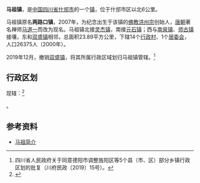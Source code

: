 {{中国乡级行政区
| 政府驻地 = 青龙村18组8号
| 景观照片文件名 = 
| 景观照片描述 = 
}}
'''马祖镇'''，是[[中国|中国]][[四川省|四川省]][[什邡市|什邡市]]的一个[[镇|镇]]，位于什邡市区以北6公里。

马祖镇原名'''两路口镇'''，2007年，为纪念出生于该镇的[[佛教|佛教]][[洪州宗|洪州宗]]创始人，[[唐朝|唐朝]]著名禅师[[马道一|马道一]]而改为现名。马祖镇北接[[灵杰镇|灵杰镇]]，南接[[元石镇|元石镇]]；西与[[南泉镇_(什邡市)|南泉镇]]、[[师古镇|师古镇]]接壤，东和[[双盛镇|双盛镇]]相邻，总面积23.89平方公里，下辖14个[[行政村|行政村]]、1个[[居委会|居委会]]，人口26375人（2000年）。

2019年12月，撤销[[双盛镇|双盛镇]]，将其所属行政区域划归马祖镇管辖。<ref>四川省人民政府关于同意德阳市调整旌阳区等5个县（市、区）部分乡镇行政区划的批复（川府民政〔2019〕15号）。</ref>

==行政区划==
现辖：<ref>{{PRC admin/ref sgc|51/06/82/108/000}}</ref>

{{PRC admin/children|51/06/82/108/000}}。

==参考资料==
{{reflist}}
*[https://web.archive.org/web/20120430093247/http://egov.shifang.gov.cn/z/mzz/ 马祖简介]

{{PRC admin/navcat|51/06/82/108/000}}